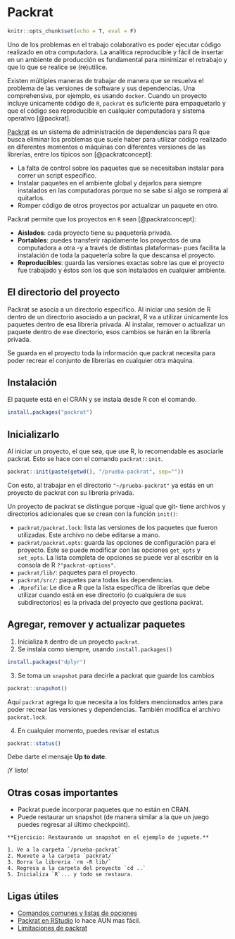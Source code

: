 # Packrat

```r
knitr::opts_chunk$set(echo = T, eval = F)
```

Uno de los problemas en el trabajo colaborativo es poder ejecutar código realizado en otra computadora. La analítica reproducible y fácil de insertar en un ambiente de producción es fundamental para minimizar el retrabajo y que lo que se realice se (re)utilice.

Existen múltiples maneras de trabajar de manera que se resuelva el problema de las versiones de software y sus dependencias. Una comprehensiva, por ejemplo, es usando `docker`. Cuando un proyecto incluye únicamente código de `R`, `packrat` es suficiente para empaquetarlo y que el código sea reproducible en cualquier computadora y sistema operativo [@packrat].

[Packrat](https://rstudio.github.io/packrat/) es un sistema de administración de dependencias para R que busca eliminar los problemas que suele haber para utilizar código realizado en diferentes momentos o máquinas con diferentes versiones de las librerías, entre los típicos son [@packratconcept]:

- La falta de control sobre los paquetes que se necesitaban instalar para correr un script específico.
- Instalar paquetes en el ambiente global y dejarlos para siempre instalados en las computadoras porque no se sabe si algo se romperá al quitarlos.
- Romper código de otros proyectos por actualizar un paquete en otro.

Packrat permite que los proyectos en `R` sean [@packratconcept]:

- **Aislados**: cada proyecto tiene su paquetería privada.
- **Portables**: puedes transferir rápidamente los proyectos de una computadora a otra -y a través de distintas plataformas- pues facilita la instalación de toda la paquetería sobre la que descansa el proyecto.
- **Reproducibles**: guarda las versiones exactas sobre las que el proyecto fue trabajado y éstos son los que son instalados en cualquier ambiente.

## El directorio del proyecto

Packrat se asocia a un directorio específico. Al iniciar una sesión de R dentro de un directorio asociado a un packrat, R va a utilizar únicamente los paquetes dentro de esa librería privada. Al instalar, remover o actualizar un paquete dentro de ese directorio, esos cambios se harán en la librería privada.

Se guarda en el proyecto toda la información que packrat necesita para poder recrear el conjunto de librerías en cualquier otra máquina. 

## Instalación

El paquete está en el CRAN y se instala desde R con el comando.

```r
install.packages("packrat")
```

## Inicializarlo

Al iniciar un proyecto, el que sea, que use R, lo recomendable es asociarle packrat. Esto se hace con el comando `packrat::init`.

```r
packrat::init(paste(getwd(), "/prueba-packrat", sep=""))
```

Con esto, al trabajar en el directorio `"~/prueba-packrat"` ya estás en un proyecto de packrat con su librería privada.

Un proyecto de packrat se distingue porque -igual que git- tiene archivos y directorios adicionales que se crean con la función `init()`:

- `packrat/packrat.lock`: lista las versiones de los paquetes que fueron utilizadas. Este archivo no debe editarse a mano.
- `packrat/packrat.opts`: guarda las opciones de configuración para el proyecto. Este se puede modificar con las opciones `get_opts` y  `set_opts`. La lista completa de opciones se puede ver al escribir en la consola de R `?"packrat-options"`.
- `packrat/lib/`: paquetes para el proyecto.
- `packrat/src/`: paquetes para todas las dependencias.
- `.Rprofile`: Le dice a R que la lista específica de librerías que debe utilizar cuando está en ese directorio (o cualquiera de sus subdirectorios) es la privada del proyecto que gestiona packrat.

## Agregar, remover y actualizar paquetes

1. Inicializa `R` dentro de un proyecto `packrat`. 
2. Se instala como siempre, usando `install.packages()`

```r
install.packages("dplyr")
```

3. Se toma un `snapshot` para decirle a packrat que guarde los cambios

```r
packrat::snapshot()
```

Aquí `packrat` agrega lo que necesita a los folders mencionados antes para poder recrear las versiones y dependencias. También modifica el archivo `packrat.lock`.

4. En cualquier momento, puedes revisar el estatus

```r
packrat::status()
```

Debe darte el mensaje **Up to date**.

¡Y listo!


## Otras cosas importantes

- Packrat puede incorporar paquetes que no están en CRAN.
- Puede restaurar un snapshot (de manera similar a la que un juego puedes regresar al último checkpoint).

```block
**Ejercicio: Restaurando un snapshot en el ejemplo de juguete.**

1. Ve a la carpeta `/prueba-packrat`
2. Muevete a la carpeta `packrat/`
3. Borra la libreria `rm -R lib/`
4. Regresa a la carpeta del proyecto `cd ..`
5. Inicializa `R`... y todo se restaura.
```

## Ligas útiles

- [Comandos comunes y listas de opciones](https://rstudio.github.io/packrat/commands.html)
- [Packrat en RStudio](https://rstudio.github.io/packrat/rstudio.html) lo hace AUN mas fácil.
- [Limitaciones de packrat](https://rstudio.github.io/packrat/limitations.html)
